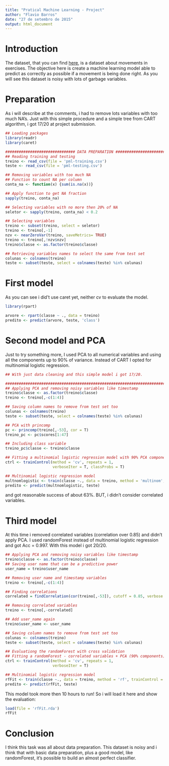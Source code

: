 ```yaml
---
title: "Pratical Machine Learning - Project"
author: "Flavio Barros"
date: "27 de setembro de 2015"
output: html_document
---
```


# Introduction

The dataset, that you can find [here](http://groupware.les.inf.puc-rio.br/har), is a dataset about movements in exercises. The objective here is create a machine learning model able to predict as correctly as possible if a movement is being done right. As you will see this dataset is noisy with lots of garbage variables.

# Preparation

As i will describe at the comments, i had to remove lots variables with too much NA's.  Just with this simple procedure and a simple tree from CART algorithm, i got 17/20 at project submission. 

```r
## Loading packages
library(readr)
library(caret)

############################### DATA PREPARATION ##########################################
## Reading training and testing 
treino <- read_csv(file = 'pml-training.csv')
teste <- read_csv(file = 'pml-testing.csv')

## Removing variables with too much NA
## Function to count NA per column
conta_na <- function(x) {sum(is.na(x))}

## Apply function to get NA fraction
sapply(treino, conta_na)

## Selecting variables with no more then 20% of NA
seletor <- sapply(treino, conta_na) < 0.2

## Selecting variables
treino <- subset(treino, select = seletor)
treino <- treino[,-1]
nzv <- nearZeroVar(treino, saveMetrics= TRUE)
treino <- treino[,!nzv$nzv]
treino$classe <- as.factor(treino$classe)

## Retrieving variables names to select the same from test set
colunas <- colnames(treino)
teste <- subset(teste, select = colnames(teste) %in% colunas)
```

# First model

As you can see i did't use caret yet, neither cv to evaluate the model.

```r
library(rpart)

arvore <- rpart(classe ~ ., data = treino)
predito <- predict(arvore, teste, 'class')
```

# Second model and PCA
Just to try something more, I used PCA to all numerical variables and using all the components up to 90% of variance. Instead of CART I opted for multinomial logistic regression.

```r
## With just data cleaning and this simple model i got 17/20.

##########################################################################################
## Applying PCA and removing noisy variables like timestamp
treino$classe <- as.factor(treino$classe)
treino <- treino[,-c(1:4)]

## Saving column names to remove from test set too
colunas <- colnames(treino)
teste <- subset(teste, select = colnames(teste) %in% colunas)

## PCA with princomp
pc <- princomp(treino[,-53], cor = T)
treino_pc <- pc$scores[1:47]

## Including class variable
treino_pc$classe <- treino$classe

## Fitting a multinomial logistic regression model with 90% PCA components
ctrl <- trainControl(method = 'cv', repeats = 1, 
                     verboseIter = T, classProbs = T)

## Multinomial logistic regression model
multnomlogistic <- train(classe ~., data = treino, method = 'multinom', trainControl = ctrl)
predito <- predict(multnomlogistic, teste)
```

and got reasonable success of about 63%. BUT, i didn't consider correlated variables.

# Third model 

At this time i removed correlated variables (correlation over 0.85) and didn't apply PCA. I used randomForest instead of multinomial logistic regression and got Acc = 0.997. With this model i got 20/20.

```r
## Applying PCA and removing noisy variables like timestamp
treino$classe <- as.factor(treino$classe)
## Saving user name that can be a predictive power
user_name = treino$user_name

## Removing user name and timestamp variables
treino <- treino[,-c(1:4)]

## Finding correlations
correlated = findCorrelation(cor(treino[,-53]), cutoff = 0.85, verbose = T)

## Removing correlated variables
treino <- treino[,-correlated]

## Add user_name again
treino$user_name <- user_name

## Saving column names to remove from test set too
colunas <- colnames(treino)
teste <- subset(teste, select = colnames(teste) %in% colunas)

## Evaluationg the randomForest with cross validation
## Fitting a randomForest - correlated variables + PCA (90% components)
ctrl <- trainControl(method = 'cv', repeats = 1, 
                     verboseIter = T)

## Multinomial logistic regression model
rfFit <- train(classe ~., data = treino, method = 'rf', trainControl = ctrl)
predito <- predict(rfFit, teste)
```

This model took more then 10 hours to run! So i will load it here and show the evaluation:

```r
load(file = 'rfFit.rda')
rfFit
```

# Conclusion

I think this task was all about data preparation. This dataset is noisy and i think that with basic data preparation, plus a good model, like randomForest, it's possible to build an almost perfect classifier.
